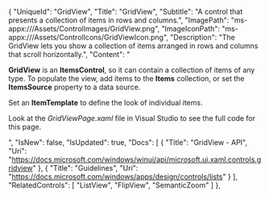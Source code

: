 {
    "UniqueId": "GridView",
    "Title": "GridView",
    "Subtitle": "A control that presents a collection of items in rows and columns.",
    "ImagePath": "ms-appx:///Assets/ControlImages/GridView.png",
    "ImageIconPath": "ms-appx:///Assets/ControlIcons/GridViewIcon.png",
    "Description": "The GridView lets you show a collection of items arranged in rows and columns that scroll horizontally.",
    "Content": "<p><b>GridView</b> is an <b>ItemsControl</b>, so it can contain a collection of items of any type. To populate the view, add items to the <b>Items</b> collection, or set the <b>ItemsSource</b> property to a data source.</p><p>Set an <b>ItemTemplate</b> to define the look of individual items.</p><p>Look at the <i>GridViewPage.xaml</i> file in Visual Studio to see the full code for this page.</p>",
    "IsNew": false,
    "IsUpdated": true,
    "Docs": [
    {
        "Title": "GridView - API",
        "Uri": "https://docs.microsoft.com/windows/winui/api/microsoft.ui.xaml.controls.gridview"
    },
    {
        "Title": "Guidelines",
        "Uri": "https://docs.microsoft.com/windows/apps/design/controls/lists"
    }
    ],
    "RelatedControls": [
    "ListView",
    "FlipView",
    "SemanticZoom"
    ]
},